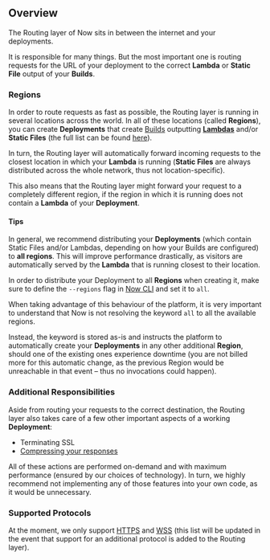 
## Overview

The Routing layer of Now sits in between the internet and your deployments.

It is responsible for many things. But the most important one is routing requests for the URL of your deployment to the correct **Lambda** or **Static File** output of your **Builds**. 

### Regions

In order to route requests as fast as possible, the Routing layer is running in several locations across the world. In all of these locations (called **Regions**), you can create **Deployments** that create [Builds](/docs/v2/deployments/builds) outputting [**Lambdas**](/docs/v2/deployments/concepts/lambdas) and/or **Static Files** (the full list can be found [here](/docs/v2/platform/regions-and-providers)).

In turn, the Routing layer will automatically forward incoming requests to the closest location in which your **Lambda** is running (**Static Files** are always distributed across the whole network, thus not location-specific).

This also means that the Routing layer might forward your request to a completely different region, if the region in which it is running does not contain a **Lambda** of your **Deployment**.

#### Tips

In general, we recommend distributing your **Deployments** (which contain Static Files and/or Lambdas, depending on how your Builds are configured) to **all regions**. This will improve performance drastically, as visitors are automatically served by the **Lambda** that is running closest to their location.

In order to distribute your Deployment to all **Regions** when creating it, make sure to define the `--regions` flag in [Now CLI](/docs/v2/getting-started/installation#now-cli) and set it to `all`.

<Note>When taking advantage of this behaviour of the platform, it is very important to understand that Now is not resolving the keyword `all` to all the available regions.</Note>

Instead, the keyword is stored as-is and instructs the platform to automatically create your **Deployments** in any other additional **Region**, should one of the existing ones experience downtime (you are not billed more for this automatic change, as the previous Region would be unreachable in that event – thus no invocations could happen).

### Additional Responsibilities

Aside from routing your requests to the correct destination, the Routing layer also takes care of a few other important aspects of a working **Deployment**:

- Terminating SSL
- [Compressing your responses](/docs/v2/routing/compression)

All of these actions are performed on-demand and with maximum performance (ensured by our choices of technology). In turn, we highly recommend not implementing any of those features into your own code, as it would be unnecessary.

### Supported Protocols

At the moment, we only support [HTTPS](https://en.wikipedia.org/wiki/HTTPS) and [WSS](https://en.wikipedia.org/wiki/WebSocket) (this list will be updated in the event that support for an additional protocol is added to the Routing layer).
